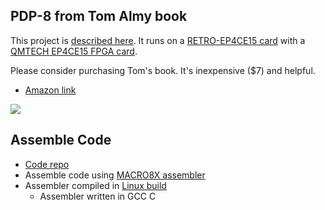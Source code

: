 == PDP-8 from Tom Almy book ==

This project is [https://hackaday.io/project/179357-pdp-8-fpga described here]. It runs on a [http://land-boards.com/blwiki/index.php?title=RETRO-EP4CE15 RETRO-EP4CE15 card] with a [http://land-boards.com/blwiki/index.php?title=QMTECH_EP4CE15_FPGA_Card QMTECH EP4CE15 FPGA card].

Please consider purchasing Tom's book. It's inexpensive ($7) and helpful.

* [https://www.amazon.com/PDP-8-Class-Project-Resoling-Machine-ebook/dp/B07KY5RCJ7/ Amazon link]

<img src="https://raw.githubusercontent.com/douggilliland/Retro-Computers/master/PDP-8/PDP8_Book(Almy)/Almy_Book_Cover.png"></img>

== Assemble Code ==

* [https://github.com/douggilliland/Linux-68k/tree/master/pdp8 Code repo]
* Assemble code using [https://github.com/douggilliland/Retro-Computers/tree/master/PDP-8/PDP8_Book(Almy)/PDP8_Tools MACRO8X assembler]
* Assembler compiled in [https://github.com/douggilliland/Linux-68k/tree/master/pdp8 Linux build]
** Assembler written in GCC C
